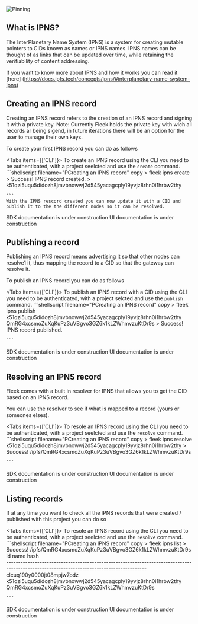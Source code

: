 ![Pinning](/fleek-ipns.png)

## What is IPNS?

The InterPlanetary Name System (IPNS) is a system for creating mutable pointers to CIDs known as names or IPNS names. IPNS names can be thought of as links that can be updated over time, while retaining the verifiability of content addressing.

If you want to know more about IPNS and how it works you can read it [here] (https://docs.ipfs.tech/concepts/ipns/#interplanetary-name-system-ipns)

## Creating an IPNS record

Creating an IPNS record refers to the creation of an IPNS record and signing it with a private key. Note: Currently Fleek holds the private key with wich all records ar being sigend, in future iterations there will be an option for the user to manage their own keys.

To create your first IPNS record you can do as follows


<Tabs items={['CLI']}>
  <Tab>
    To create an IPNS record using the CLI you need to be authenticated, with a project seelcted and use the `create` command.
    ```shellscript filename="PCreating an IPNS record" copy
        > fleek ipns create
        > Success! IPNS record created.
        > k51qzi5uqu5didozh8jmvbnowwj2d545yacagcply19yvjz8rhn0i1hrbw2thy

    ```
    With the IPNS rescord created you can now update it with a CID and publish it to the the different nodes so it can be resolved.
  </Tab>
  <Tab>
    <Callout type="warning" emoji="⚠️">
        SDK documentation is under construction
    </Callout>
  </Tab>
  <Tab>
    <Callout type="warning" emoji="⚠️">
        UI documentation is under construction
    </Callout>
  </Tab>
</Tabs>

## Publishing a record

Publishing an IPNS record means advertising it so that other nodes can resolve1 it, thus mapping the record to a CID so that the gateway can resolve it.

To publish an IPNS record you can do as follows

<Tabs items={['CLI']}>
  <Tab>
    To publish an IPNS record with a CID using the CLI you need to be authenticated, with a project selcted and use the `publish` command.
    ```shellscript filename="PCreating an IPNS record" copy
        > fleek ipns publish k51qzi5uqu5didozh8jmvbnowwj2d545yacagcply19yvjz8rhn0i1hrbw2thy QmRG4xcsmoZuXqKuPz3uVBgvo3GZ6k1kLZWhmvzuKtDr9s
        > Success! IPNS record published.

    ```
  </Tab>
  <Tab>
    <Callout type="warning" emoji="⚠️">
        SDK documentation is under construction
    </Callout>
  </Tab>
  <Tab>
    <Callout type="warning" emoji="⚠️">
        UI documentation is under construction
    </Callout>
  </Tab>
</Tabs>

## Resolving an IPNS record

Fleek comes with a built in resolver for IPNS that allows you to get the CID based on an IPNS record.

You can use the resolver to see if what is mapped to a record (yours or someones elses).

<Tabs items={['CLI']}>
  <Tab>
    To resole an IPNS record using the CLI you need to be authenticated, with a project seelcted and use the `resolve` command.
    ```shellscript filename="PCreating an IPNS record" copy
        > fleek ipns resolve k51qzi5uqu5didozh8jmvbnowwj2d545yacagcply19yvjz8rhn0i1hrbw2thy
        > Success! /ipfs/QmRG4xcsmoZuXqKuPz3uVBgvo3GZ6k1kLZWhmvzuKtDr9s
        

    ```
  </Tab>
  <Tab>
    <Callout type="warning" emoji="⚠️">
        SDK documentation is under construction
    </Callout>
  </Tab>
  <Tab>
    <Callout type="warning" emoji="⚠️">
        UI documentation is under construction
    </Callout>
  </Tab>
</Tabs>

## Listing records

If at any time you want to check all the IPNS records that were created / published with this project you can do so

<Tabs items={['CLI']}>
  <Tab>
    To resole an IPNS record using the CLI you need to be authenticated, with a project seelcted and use the `resolve` command.
    ```shellscript filename="PCreating an IPNS record" copy
        > fleek ipns list
        > Success! /ipfs/QmRG4xcsmoZuXqKuPz3uVBgvo3GZ6k1kLZWhmvzuKtDr9s
        id                         name                                                            hash                                          
        -----------------------------------------------------------------------------------------------------------------------------------------   
        clcuq190y0000jt08mpjw7pdz  k51qzi5uqu5didozh8jmvbnowwj2d545yacagcply19yvjz8rhn0i1hrbw2thy  QmRG4xcsmoZuXqKuPz3uVBgvo3GZ6k1kLZWhmvzuKtDr9s

    ```
  </Tab>
  <Tab>
    <Callout type="warning" emoji="⚠️">
        SDK documentation is under construction
    </Callout>
  </Tab>
  <Tab>
    <Callout type="warning" emoji="⚠️">
        UI documentation is under construction
    </Callout>
  </Tab>
</Tabs>
